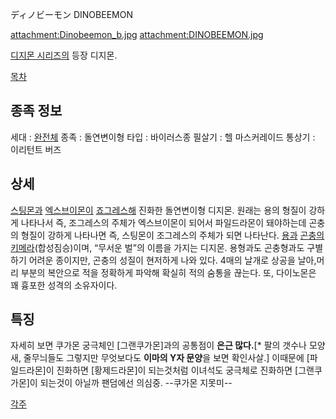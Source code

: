 ディノビーモン DINOBEEMON

attachment:Dinobeemon_b.jpg
attachment:DINOBEEMON.jpg

[[디지몬 시리즈]]의 등장 디지몬.

[[목차]]

== 종족 정보 ==

세대 : [[완전체]]
종족 : 돌연변이형
타입 : 바이러스종
필살기 : 헬 마스커레이드
통상기 : 이리턴트 버즈

== 상세 ==

[[스팅몬]]과 [[엑스브이몬]]이 [[죠그레스]]해 진화한 돌연변이형 디지몬. 원래는 용의 형질이 강하게 나타나서 즉, 조그레스의 주체가 엑스브이몬이 되어서 파일드라몬이 돼야하는데 곤충의 형질이 강하게 나타나면 즉, 스팅몬이 조그레스의 주체가 되면 나타난다. [[용]]과 [[곤충]]의 [[키메라]](합성짐승)이며, “무서운 벌”의 이름을 가지는 디지몬. 용형과도 곤충형과도 구별하기 어려운 종이지만, 곤충의 성질이 현저하게 나와 있다. 4매의 날개로 상공을 날아,머리 부분의 복안으로 적을 정확하게 파악해 확실히 적의 숨통을 끊는다. 또, 다이노몬은 꽤 흉포한 성격의 소유자이다.

== 특징 ==

자세히 보면 쿠가몬 궁극체인 [그랜쿠가몬]과의 공통점이 '''은근 많다.'''[* 팔의 갯수나 모양새, 줄무늬들도 그렇지만 무엇보다도 '''이마의 Y자 문양'''을 보면 확인사살.] 이때문에 [파일드라몬]이 진화하면 [황제드라몬]이 되는것처럼 이녀석도 궁극체로 진화하면 [그랜쿠가몬]이 되는것이 아닐까 팬덤에선 의심중. --쿠가몬 지못미--


[[각주]]
